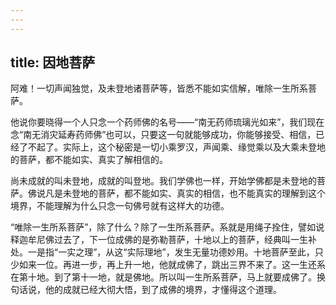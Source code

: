 ```yaml
---
---
---
```

title: 因地菩萨
---





阿难！一切声闻独觉，及未登地诸菩萨等，皆悉不能如实信解，唯除一生所系菩萨。


他说你要晓得一个人只念一个药师佛的名号——“南无药师琉璃光如来”，我们现在念“南无消灾延寿药师佛”也可以，只要这一句就能够成功，你能够接受、相信，已经了不起了。实际上，这个秘密是一切小乘罗汉，声闻乘、缘觉乘以及大乘未登地的菩萨，都不能如实、真实了解相信的。

尚未成就的叫未登地，成就的叫登地。我们学佛也一样，开始学佛都是未登地的菩萨。佛说凡是未登地的菩萨，都不能如实、真实的相信，也不能真实的理解到这个境界，不能理解为什么只念一句佛号就有这样大的功德。

“唯除一生所系菩萨”，除了什么？除了一生所系菩萨。系就是用绳子拴住，譬如说释迦牟尼佛过去了，下一位成佛的是弥勒菩萨，十地以上的菩萨，经典叫一生补处。一是指“一实之理”，从这“实际理地”，发生无量功德妙用。十地菩萨至此，只少如来一位。再进一步，再上升一地，他就成佛了，跳出三界不来了。这一生还系在第十地。到了第十一地，就是佛地。所以叫一生所系菩萨，马上就要成佛了。换句话说，他的成就已经大彻大悟，到了成佛的境界，才懂得这个道理。